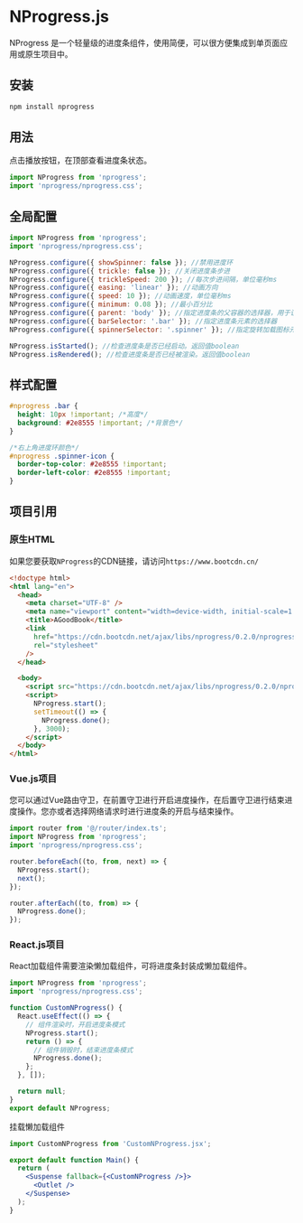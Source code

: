 
# NProgress.js

NProgress 是一个轻量级的进度条组件，使用简便，可以很方便集成到单页面应用或原生项目中。

## 安装

```bash npm2yarn
npm install nprogress
```

## 用法

点击播放按钮，在顶部查看进度条状态。

```js
import NProgress from 'nprogress';
import 'nprogress/nprogress.css';
```

<NProgressShowCase action="start" desc="显示进度条" />
<NProgressShowCase action="set" value={0.4} desc="设置一个百分比值" />
<NProgressShowCase action="inc" desc="增加一点进度" />
<NProgressShowCase action="done" desc="完成进度" />

## 全局配置

```js title="nprogress.js"
import NProgress from 'nprogress';
import 'nprogress/nprogress.css';

NProgress.configure({ showSpinner: false }); //禁用进度环
NProgress.configure({ trickle: false }); //关闭进度条步进
NProgress.configure({ trickleSpeed: 200 }); //每次步进间隔，单位毫秒ms
NProgress.configure({ easing: 'linear' }); //动画方向
NProgress.configure({ speed: 10 }); //动画速度，单位毫秒ms
NProgress.configure({ minimum: 0.08 }); //最小百分比
NProgress.configure({ parent: 'body' }); //指定进度条的父容器的选择器，用于设置进度条的位置。
NProgress.configure({ barSelector: '.bar' }); //指定进度条元素的选择器
NProgress.configure({ spinnerSelector: '.spinner' }); //指定旋转加载图标元素的选择器。

NProgress.isStarted(); //检查进度条是否已经启动。返回值boolean
NProgress.isRendered(); //检查进度条是否已经被渲染。返回值boolean
```

<ConfigAction />

## 样式配置

```css
#nprogress .bar {
  height: 10px !important; /*高度*/
  background: #2e8555 !important; /*背景色*/
}

/*右上角进度环颜色*/
#nprogress .spinner-icon {
  border-top-color: #2e8555 !important;
  border-left-color: #2e8555 !important;
}
```

<NProgress />

## 项目引用

### 原生HTML

如果您要获取`NProgress`的CDN链接，请访问`https://www.bootcdn.cn/`

```html {7-10,14-20}
<!doctype html>
<html lang="en">
  <head>
    <meta charset="UTF-8" />
    <meta name="viewport" content="width=device-width, initial-scale=1.0" />
    <title>AGoodBook</title>
    <link
      href="https://cdn.bootcdn.net/ajax/libs/nprogress/0.2.0/nprogress.css"
      rel="stylesheet"
    />
  </head>

  <body>
    <script src="https://cdn.bootcdn.net/ajax/libs/nprogress/0.2.0/nprogress.js"></script>
    <script>
      NProgress.start();
      setTimeout(() => {
        NProgress.done();
      }, 3000);
    </script>
  </body>
</html>
```

### Vue.js项目

您可以通过Vue路由守卫，在前置守卫进行开启进度操作，在后置守卫进行结束进度操作。您亦或者选择网络请求时进行进度条的开启与结束操作。

```js
import router from '@/router/index.ts';
import NProgress from 'nprogress';
import 'nprogress/nprogress.css';

router.beforeEach((to, from, next) => {
  NProgress.start();
  next();
});

router.afterEach((to, from) => {
  NProgress.done();
});
```

### React.js项目

React加载组件需要渲染懒加载组件，可将进度条封装成懒加载组件。

```jsx title="CustomNProgress.jsx"
import NProgress from 'nprogress';
import 'nprogress/nprogress.css';

function CustomNProgress() {
  React.useEffect(() => {
    // 组件渲染时，开启进度条模式
    NProgress.start();
    return () => {
      // 组件销毁时，结束进度条模式
      NProgress.done();
    };
  }, []);

  return null;
}
export default NProgress;
```

挂载懒加载组件

```jsx
import CustomNProgress from 'CustomNProgress.jsx';

export default function Main() {
  return (
    <Suspense fallback={<CustomNProgress />}>
      <Outlet />
    </Suspense>
  );
}
```
